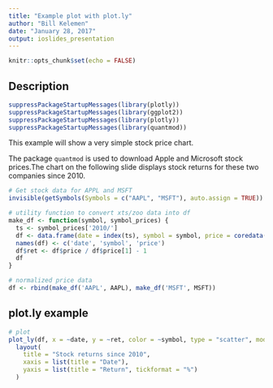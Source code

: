 ```yaml
---
title: "Example plot with plot.ly"
author: "Bill Kelemen"
date: "January 28, 2017"
output: ioslides_presentation
---
```


```r
knitr::opts_chunk$set(echo = FALSE)
```

## Description

```r
suppressPackageStartupMessages(library(plotly))
suppressPackageStartupMessages(library(ggplot2))
suppressPackageStartupMessages(library(plotly))
suppressPackageStartupMessages(library(quantmod))
```

This example will show a very simple stock price chart. 

The package `quantmod` is used to download Apple and Microsoft stock prices.The chart on the following slide displays stock returns for these two companies since 2010.

```r
# Get stock data for APPL and MSFT
invisible(getSymbols(Symbols = c("AAPL", "MSFT"), auto.assign = TRUE))

# utility function to convert xts/zoo data into df
make_df <- function(symbol, symbol_prices) {
  ts <- symbol_prices['2010/']
  df <- data.frame(date = index(ts), symbol = symbol, price = coredata(ts[,6]))
  names(df) <- c('date', 'symbol', 'price')
  df$ret <- df$price / df$price[1] - 1
  df
}

# normalized price data
df <- rbind(make_df('AAPL', AAPL), make_df('MSFT', MSFT))
```

## plot.ly example

```r
# plot
plot_ly(df, x = ~date, y = ~ret, color = ~symbol, type = "scatter", mode = "lines") %>%
  layout(
    title = "Stock returns since 2010",
    xaxis = list(title = "Date"),
    yaxis = list(title = "Return", tickformat = "%")
  )
```

